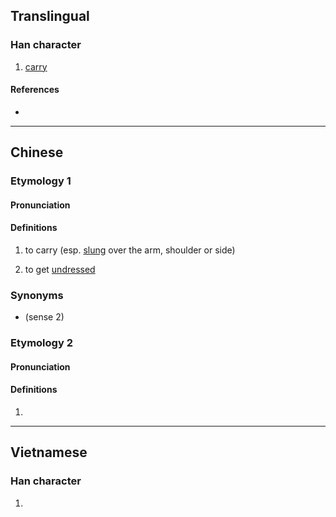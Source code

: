 {{character info/new}}
==Translingual==

===Han character===
{{Han char|rn=64|rad=手|as=06|sn=9|four=54027|canj=QKMS|ids=⿰扌夸}}

# [[carry]]

====References====
* {{Han ref|kx=0430.130|dkj=12051|dj=0780.060|hdz=31868.040|uh=630E|ud=25358|bh=CED8|bd=52952}}

----

==Chinese==
{{zh-forms}}

===Etymology 1===

====Pronunciation====
{{zh-pron
|m=kuà
|m-s=kua3
|c=kwaa3
|h=pfs=
|md=
|mn=qz,xm,zz:khòa
|mn_note=khòa - vernacular (俗)
|w=
|mc=
|oc=
|cat=
}}

====Definitions====
{{zh-hanzi}}
# to carry (esp. [[slung]] over the arm, shoulder or side)
# {{lb|zh|Sichuan}} to get [[undressed]]

===Synonyms===
* {{qualifier|Standard Mandarin}} {{zh-l|脫}} (sense 2)

===Etymology 2===
{{rfv|lang=zh}}
====Pronunciation====
{{zh-pron
|m=kū
|c=fu1
|h=pfs=
|md=
|mn=
|w=
|mc=y
|oc=y
|cat=
}}
{{attention|zh|check pronunciation distribution}}

====Definitions====
{{zh-hanzi}}

# {{rfdef|lang=zh}}

----

==Vietnamese==

===Han character===
{{vi-hantu|khoá|rs=手06}}

# {{defn|lang=vi|sort=手06}}